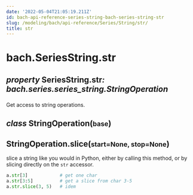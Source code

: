 ```yaml
---
date: '2022-05-04T21:05:19.211Z'
id: bach-api-reference-series-string-bach-series-string-str
slug: /modeling/bach/api-reference/Series/String/str/
title: str
---
```


# bach.SeriesString.str

<div className="property">

<h2 className="signature-property"><span className="type-annotation"><em>property</em></span> <span className="additional-name">SeriesString.</span><span className="name">str</span><span className="type-annotation"><em>: bach.series.series_string.StringOperation

</em></span> </h2>


<div className="content">

Get access to string operations.

<div className="class">

<h2 className="signature-class"><span className="type-annotation"><em>class</em></span> <span className="name">StringOperation(</span><small className="parameter-list"><span className="parameter" id="base">base</span></small>)</h2>


<div className="content">

<div className="method">

<h2 className="signature-method"><span className="additional-name">StringOperation.</span><span className="name">slice(</span><small className="parameter-list"><span className="parameter" id="start">start=None</span>, <span className="parameter" id="stop">stop=None</span></small>)</h2>


<div className="content">

slice a string like you would in Python, either by calling this method, or by slicing directly
on the `str` accessor.

```python
a.str[3]            # get one char
a.str[3:5]          # get a slice from char 3-5
a.str.slice(3, 5)   # idem
```


</div>


</div>


</div>


</div>


</div>


</div>
